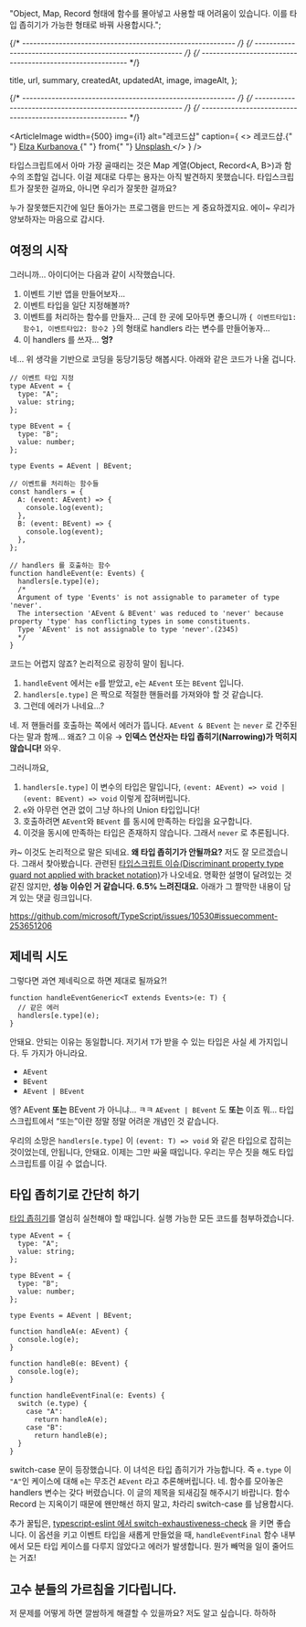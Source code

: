 

  "Object, Map, Record 형태에 함수를 몰아넣고 사용할 때 어려움이 있습니다. 이를 타입 좁히기가 가능한 형태로 바꿔 사용합시다.";

{/* ---------------------------------------------------------- */}
{/* ---------------------------------------------------------- */}
{/* ---------------------------------------------------------- */}

  title,
  url,
  summary,
  createdAt,
  updatedAt,
  image,
  imageAlt,
};


<ArticleJsonLd
  useAppDir
  url={url}
  title={title}
  images={[image.src]}
  authorName={authorList}
  datePublished={createdAt}
  dateModified={updatedAt}
  publisherName={authorName}
  description={summary}
  isAccessibleForFree
/>

<ArticleHeader title={title} updatedAt={updatedAt} desc={summary} />

{/* ---------------------------------------------------------- */}
{/* ---------------------------------------------------------- */}
{/* ---------------------------------------------------------- */}

<ArticleImage
  width={500}
  img={i1}
  alt="레코드샵"
  caption={
    <>
      레코드샵.{" "}
      <a href="https://unsplash.com/ko/@kurbanova?utm_source=unsplash&utm_medium=referral&utm_content=creditCopyText">
        Elza Kurbanova
      </a>{" "}
      from{" "}
      <a href="https://unsplash.com/ko/%EC%82%AC%EC%A7%84/f8MLY_HKwqQ?utm_source=unsplash&utm_medium=referral&utm_content=creditCopyText">
        Unsplash
      </a>
    </>
  }
/>

타입스크립트에서 아마 가장 골때리는 것은 Map 계열(Object, Record\<A, B>)과 함수의 조합일 겁니다. 이걸 제대로 다루는 용자는 아직 발견하지 못했습니다. 타입스크립트가 잘못한 걸까요, 아니면 우리가 잘못한 걸까요?

누가 잘못했든지간에 일단 돌아가는 프로그램을 만드는 게 중요하겠지요. 에이~ 우리가 양보하자는 마음으로 갑시다.

## 여정의 시작

그러니까… 아이디어는 다음과 같이 시작했습니다.

1. 이벤트 기반 앱을 만들어보자…
2. 이벤트 타입을 일단 지정해볼까?
3. 이벤트를 처리하는 함수를 만들자… 근데 한 곳에 모아두면 좋으니까 `{ 이벤트타입1: 함수1, 이벤트타입2: 함수2 }`의 형태로 handlers 라는 변수를 만들어놓자…
4. 이 handlers 를 쓰자… **엉?**

네… 위 생각을 기반으로 코딩을 둥당기둥당 해봅시다. 아래와 같은 코드가 나올 겁니다.

```tsx
// 이벤트 타입 지정
type AEvent = {
  type: "A";
  value: string;
};

type BEvent = {
  type: "B";
  value: number;
};

type Events = AEvent | BEvent;

// 이벤트를 처리하는 함수들
const handlers = {
  A: (event: AEvent) => {
    console.log(event);
  },
  B: (event: BEvent) => {
    console.log(event);
  },
};

// handlers 를 호출하는 함수
function handleEvent(e: Events) {
  handlers[e.type](e);
  /*
  Argument of type 'Events' is not assignable to parameter of type 'never'.
  The intersection 'AEvent & BEvent' was reduced to 'never' because property 'type' has conflicting types in some constituents.
  Type 'AEvent' is not assignable to type 'never'.(2345)
  */
}
```

코드는 어렵지 않죠? 논리적으로 굉장히 말이 됩니다.

1. `handleEvent` 에서는 `e`를 받았고, `e`는 `AEvent` 또는 `BEvent` 입니다.
2. `handlers[e.type]` 은 짝으로 적절한 핸들러를 가져와야 할 것 같습니다.
3. 그런데 에러가 나네요…?

네. 저 핸들러를 호출하는 쪽에서 에러가 뜹니다. `AEvent & BEvent` 는 `never` 로 간주된다는 말과 함께… 왜죠? 그 이유 → **인덱스 연산자는 타입 좁히기(Narrowing)가 먹히지 않습니다!** 와우.

그러니까요,

1. `handlers[e.type]` 이 변수의 타입은 말입니다, `(event: AEvent) => void | (event: BEvent) => void` 이렇게 잡혀버립니다.
2. `e`와 아무런 연관 없이 그냥 하나의 Union 타입입니다!
3. 호출하려면 `AEvent`와 `BEvent` 를 동시에 만족하는 타입을 요구합니다.
4. 이것을 동시에 만족하는 타입은 존재하지 않습니다. 그래서 `never` 로 추론됩니다.

캬~ 이것도 논리적으로 말은 되네요. **왜 타입 좁히기가 안될까요?** 저도 잘 모르겠습니다. 그래서 찾아봤습니다. 관련된 [타입스크립트 이슈(Discriminant property type guard not applied with bracket notation)](https://github.com/microsoft/TypeScript/issues/10530)가 나오네요. 명확한 설명이 달려있는 것 같진 않지만, **성능 이슈인 거 같습니다. 6.5% 느려진대요.** 아래가 그 짤막한 내용이 담겨 있는 댓글 링크입니다.

https://github.com/microsoft/TypeScript/issues/10530#issuecomment-253651206

## 제네릭 시도

그렇다면 과연 제네릭으로 하면 제대로 될까요?!

```tsx
function handleEventGeneric<T extends Events>(e: T) {
  // 같은 에러
  handlers[e.type](e);
}
```

안돼요. 안되는 이유는 동일합니다. 저기서 `T`가 받을 수 있는 타입은 사실 세 가지입니다. 두 가지가 아니라요.

- `AEvent`
- `BEvent`
- `AEvent | BEvent`

엥? AEvent **또는** BEvent 가 아니냐… ㅋㅋ `AEvent | BEvent` 도 **또는** 이죠 뭐… 타입스크립트에서 “또는”이란 정말 정말 어려운 개념인 것 같습니다.

우리의 소망은 `handlers[e.type]` 이 `(event: T) => void` 와 같은 타입으로 잡히는 것이었는데, 안됩니다, 안돼요. 이제는 그만 싸울 때입니다. 우리는 무슨 짓을 해도 타입스크립트를 이길 수 없습니다.

## 타입 좁히기로 간단히 하기

[타입 좁히기](/article/2023-07/why-need-narrowing)를 열심히 실천해야 할 때입니다. 실행 가능한 모든 코드를 첨부하겠습니다.

```tsx
type AEvent = {
  type: "A";
  value: string;
};

type BEvent = {
  type: "B";
  value: number;
};

type Events = AEvent | BEvent;

function handleA(e: AEvent) {
  console.log(e);
}

function handleB(e: BEvent) {
  console.log(e);
}

function handleEventFinal(e: Events) {
  switch (e.type) {
    case "A":
      return handleA(e);
    case "B":
      return handleB(e);
  }
}
```

switch-case 문이 등장했습니다. 이 녀석은 타입 좁히기가 가능합니다. 즉 `e.type` 이 `"A"`인 케이스에 대해 `e`는 무조건 `AEvent` 라고 추론해버립니다. 네. 함수를 모아놓은 handlers 변수는 갖다 버렸습니다. 이 글의 제목을 되새김질 해주시기 바랍니다. 함수 Record 는 지옥이기 때문에 왠만해선 하지 말고, 차라리 switch-case 를 남용합시다.

추가 꿀팁은, [typescript-eslint 에서 switch-exhaustiveness-check](https://typescript-eslint.io/rules/switch-exhaustiveness-check/) 을 키면 좋습니다. 이 옵션을 키고 이벤트 타입을 새롭게 만들었을 때, `handleEventFinal` 함수 내부에서 모든 타입 케이스를 다루지 않았다고 에러가 발생합니다. 뭔가 빼먹을 일이 줄어드는 거죠!

## 고수 분들의 가르침을 기다립니다.

저 문제를 어떻게 하면 깔쌈하게 해결할 수 있을까요? 저도 알고 싶습니다. 하하하
